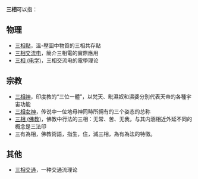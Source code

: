 '''三相'''可以指：

==物理==
*[[三相點|三相點]]，溫-壓圖中物質的三相共存點
*[[三相交流电|三相交流电]]，簡介三相電的實際應用
*[[三相_(电学)|三相 (电学)]]，三相交流电的電學理论

==宗教==
*[[三相神|三相神]]，印度教的“三位一體”，以梵天、毗濕奴和濕婆分別代表天帝的各種宇宙功能
*[[三相女神|三相女神]]，传说中一位地母神同時所拥有的三个姿态的总称
*[[三相_(佛教)|三相 (佛教)]]，佛教中行法的三相：无常、苦、无我，与其内涵相近外延不同的概念是三法印
*三有為相，佛教術語，指生，住，滅三相，為有為法的特徵。

==其他==
*[[三相交通|三相交通]]，一种交通流理论

{{disambig|Cat=二字消歧义}}